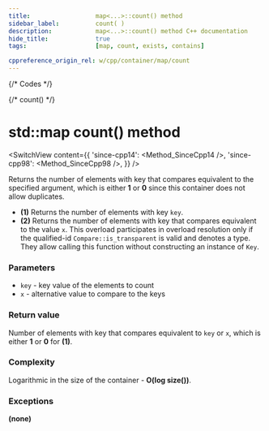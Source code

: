 ```yaml
---
title:					map<...>::count() method
sidebar_label:			count( )
description:			map<...>::count() method C++ documentation
hide_title:				true
tags:					[map, count, exists, contains]

cppreference_origin_rel: w/cpp/container/map/count
---
```



{/* Codes */}

{/* count() */}

# std::map count() method

<SwitchView content={{
	'since-cpp14': <Method_SinceCpp14 />,
	'since-cpp98': <Method_SinceCpp98 />,
}} />

Returns the number of elements with key that compares equivalent to the specified argument, which is either **1** or **0** since this container does not allow duplicates.

- **(1)** Returns the number of elements with key `key`.
- **(2)** Returns the number of elements with key that compares equivalent to the value `x`.
    This overload participates in overload resolution only if the qualified-id `Compare::is_transparent` is valid and denotes a type.
    They allow calling this function without constructing an instance of `Key`.

### Parameters

- `key` - key value of the elements to count
- `x` - alternative value to compare to the keys

### Return value

Number of elements with key that compares equivalent to `key` or `x`, which is either **1** or **0** for **(1)**.

### Complexity

Logarithmic in the size of the container - **O(log size())**.

### Exceptions

**(none)**
